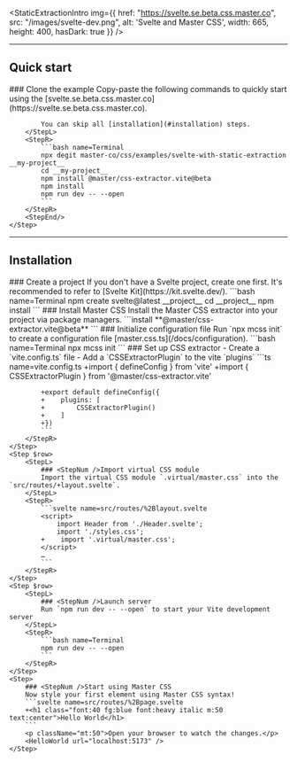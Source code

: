 
<StaticExtractionIntro img={{
    href: "https://svelte.se.beta.css.master.co",
    src: "/images/svelte-dev.png",
    alt: 'Svelte and Master CSS',
    width: 665, height: 400, hasDark: true }} />

---

## Quick start
<StepSection>
    <Step $row>
        <StepL>
            ### <StepNum />Clone the example
            Copy-paste the following commands to quickly start using the [svelte.se.beta.css.master.co](https://svelte.se.beta.css.master.co).

            You can skip all [installation](#installation) steps.
        </StepL>
        <StepR>
            ```bash name=Terminal
            npx degit master-co/css/examples/svelte-with-static-extraction __my-project__
            cd __my-project__
            npm install @master/css-extractor.vite@beta
            npm install
            npm run dev -- --open
            ```
        </StepR>
        <StepEnd/>
    </Step>
</StepSection>

---

## Installation

<StepSection>
    <Step $row>
        <StepL>
            ### <StepNum />Create a project
            If you don't have a Svelte project, create one first. It's recommended to refer to [Svelte Kit](https://kit.svelte.dev/).
        </StepL>
        <StepR>
            ```bash name=Terminal
            npm create svelte@latest __project__
            cd __project__
            npm install
            ```
        </StepR>
    </Step>
    <Step $row>
        <StepL>
            ### <StepNum />Install Master CSS
            Install the Master CSS extractor into your project via package managers.
        </StepL>
        <StepR>
            ```install
            **@master/css-extractor.vite@beta**
            ```
        </StepR>
    </Step>
    <Step $row>
        <StepL>
            ### <StepNum />Initialize configuration file
            Run `npx mcss init` to create a configuration file [master.css.ts](/docs/configuration).
        </StepL>
        <StepR>
            ```bash name=Terminal
            npx mcss init
            ```
        </StepR>
    </Step>
    <Step $row>
        <StepL>
            ### <StepNum />Set up CSS extractor
            - Create a `vite.config.ts` file
            - Add a `CSSExtractorPlugin` to the vite `plugins`
        </StepL>
        <StepR>
            ```ts name=vite.config.ts
            +import { defineConfig } from 'vite'
            +import { CSSExtractorPlugin } from '@master/css-extractor.vite'

            +export default defineConfig({
            +    plugins: [
            +        CSSExtractorPlugin()
            +    ]
            +})
            ```
        </StepR>
    </Step>
    <Step $row>
        <StepL>
            ### <StepNum />Import virtual CSS module
            Import the virtual CSS module `.virtual/master.css` into the `src/routes/+layout.svelte`.
        </StepL>
        <StepR>
            ```svelte name=src/routes/%2Blayout.svelte
            <script>
                import Header from './Header.svelte';
                import './styles.css';
            +    import '.virtual/master.css';
            </script>
            …
            ```
        </StepR>
    </Step>
    <Step $row>
        <StepL>
            ### <StepNum />Launch server
            Run `npm run dev -- --open` to start your Vite development server
        </StepL>
        <StepR>
            ```bash name=Terminal
            npm run dev -- --open
            ```
        </StepR>
    </Step>
    <Step>
        ### <StepNum />Start using Master CSS
        Now style your first element using Master CSS syntax!
        ```svelte name=src/routes/%2Bpage.svelte
        +<h1 class="font:40 fg:blue font:heavy italic m:50 text:center">Hello World</h1>
        ```
        <p className="mt:50">Open your browser to watch the changes.</p>
        <HelloWorld url="localhost:5173" />
    </Step>
</StepSection>